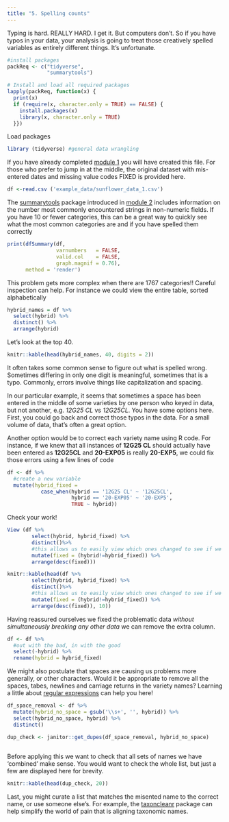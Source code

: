 ```yaml
---
title: "5. Spelling counts"
---
```


Typing is hard. REALLY HARD. I get it. But computers don't. So if you have typos in your data, your analysis is going to treat those creatively spelled variables as entirely different things. It's unfortunate.

```r
#install packages
packReq <- c("tidyverse",
             "summarytools") 

# Install and load all required packages
lapply(packReq, function(x) {
  print(x)
  if (require(x, character.only = TRUE) == FALSE) {
    install.packages(x)
    library(x, character.only = TRUE)
  }})

```

Load packages

```r
library (tidyverse) #general data wrangling
```

If you have already completed [module 1](data_types.qmd) you will have created this file. For those who prefer to jump in at the middle, the original dataset with mis-entered dates and missing value codes FIXED is provided here.

```r
df <-read.csv ('example_data/sunflower_data_1.csv')

```

The [summarytools](https://htmlpreview.github.io/?https://github.com/dcomtois/summarytools/blob/master/doc/introduction.html) package introduced in [module 2](missing_data.qmd) includes information on the number most commonly encountered strings in non-numeric fields. If you have 10 or fewer categories, this can be a great way to quickly see what the most common categories are and if you have spelled them correctly

```r
print(dfSummary(df, 
                varnumbers   = FALSE,
                valid.col    = FALSE,
                graph.magnif = 0.76),
      method = 'render')

```

This problem gets more complex when there are 1767 categories!! Careful inspection can help. For instance we could view the entire table, sorted alphabetically

```r
hybrid_names = df %>%
  select(hybrid) %>%
  distinct() %>%
  arrange(hybrid)

```

Let's look at the top 40.

```r
knitr::kable(head(hybrid_names, 40, digits = 2))
```

It often takes some common sense to figure out what is spelled wrong. Sometimes differing in only one digit is meaningful, sometimes that is a typo. Commonly, errors involve things like capitalization and spacing.

In our particular example, it seems that sometimes a space has been entered in the middle of some varieties by one person who keyed in data, but not another, e.g. *12G25 CL* vs *12G25CL*. You have some options here. First, you could go back and correct those typos in the data. For a small volume of data, that's often a great option.

Another option would be to correct each variety name using R code. For instance, if we knew that all instances of **12G25 CL** should actually have been entered as **12G25CL** and **20-EXP05** is really **20-EXP5**, we could fix those errors using a few lines of code

```r
df <- df %>%
  #create a new variable
  mutate(hybrid_fixed = 
           case_when(hybrid == '12G25 CL' ~ '12G25CL',
                     hybrid == '20-EXP05' ~ '20-EXP5',
                     TRUE ~ hybrid))
```

Check your work!

```r
View (df %>%
        select(hybrid, hybrid_fixed) %>%
        distinct()%>%
        #this allows us to easily view which ones changed to see if we did it right
        mutate(fixed = (hybrid!=hybrid_fixed)) %>%
        arrange(desc(fixed)))
```

```r
knitr::kable(head(df %>%
        select(hybrid, hybrid_fixed) %>%
        distinct()%>%
        #this allows us to easily view which ones changed to see if we did it right
        mutate(fixed = (hybrid!=hybrid_fixed)) %>%
        arrange(desc(fixed)), 10))
```

Having reassured ourselves we fixed the problematic data *without simultaneously breaking any other data* we can remove the extra column.

```r
df <- df %>%
  #out with the bad, in with the good
  select(-hybrid) %>%
  rename(hybrid = hybrid_fixed)

```

We might also postulate that spaces are causing us problems more generally, or other characters. Would it be appropriate to remove all the spaces, tabes, newlines and carriage returns in the variety names? Learning a little about [regular expressions](https://r4ds.had.co.nz/strings.html#matching-patterns-with-regular-expressions) can help you here!

```r

df_space_removal <- df %>%
  mutate(hybrid_no_space = gsub('\\s+', '', hybrid)) %>%
  select(hybrid_no_space, hybrid) %>%
  distinct()

dup_check <- janitor::get_dupes(df_space_removal, hybrid_no_space)
  
```

Before applying this we want to check that all sets of names we have 'combined' make sense. You would want to check the whole list, but just a few are displayed here for brevity.

```r
knitr::kable(head(dup_check, 20))
```

Last, you might curate a list that matches the misented name to the correct name, or use someone else's. For example, the [taxoncleanr](https://ediorg.github.io/taxonomyCleanr/articles/a_common_use_case.html) package can help simplify the world of pain that is aligning taxonomic names.
